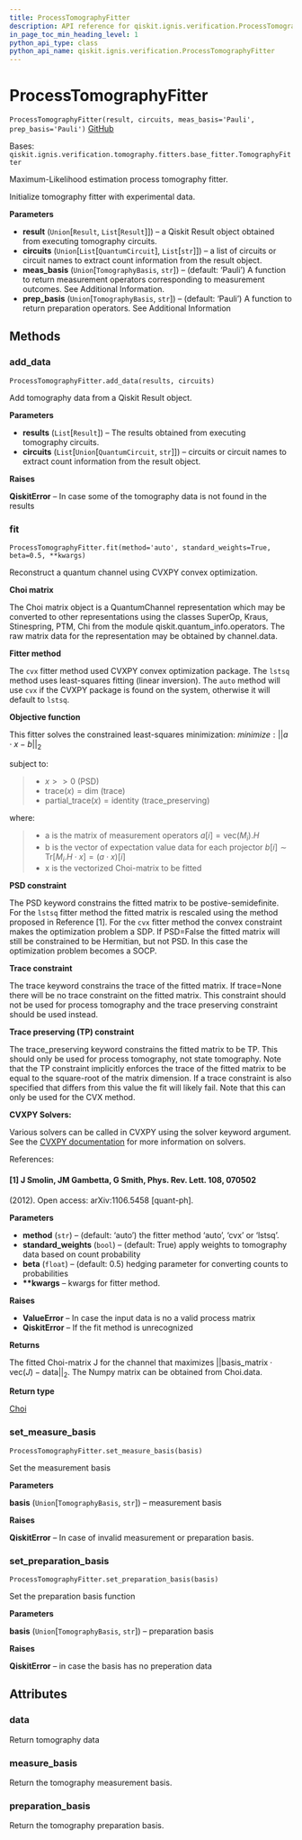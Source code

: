 ```yaml
---
title: ProcessTomographyFitter
description: API reference for qiskit.ignis.verification.ProcessTomographyFitter
in_page_toc_min_heading_level: 1
python_api_type: class
python_api_name: qiskit.ignis.verification.ProcessTomographyFitter
---
```


# ProcessTomographyFitter

<span id="qiskit.ignis.verification.ProcessTomographyFitter" />

`ProcessTomographyFitter(result, circuits, meas_basis='Pauli', prep_basis='Pauli')` [GitHub](https://github.com/qiskit-community/qiskit-ignis/tree/stable/0.6/qiskit/ignis/verification/tomography/fitters/process_fitter.py "view source code")

Bases: `qiskit.ignis.verification.tomography.fitters.base_fitter.TomographyFitter`

Maximum-Likelihood estimation process tomography fitter.

Initialize tomography fitter with experimental data.

**Parameters**

*   **result** (`Union`\[`Result`, `List`\[`Result`]]) – a Qiskit Result object obtained from executing tomography circuits.
*   **circuits** (`Union`\[`List`\[`QuantumCircuit`], `List`\[`str`]]) – a list of circuits or circuit names to extract count information from the result object.
*   **meas\_basis** (`Union`\[`TomographyBasis`, `str`]) – (default: ‘Pauli’) A function to return measurement operators corresponding to measurement outcomes. See Additional Information.
*   **prep\_basis** (`Union`\[`TomographyBasis`, `str`]) – (default: ‘Pauli’) A function to return preparation operators. See Additional Information

## Methods

### add\_data

<span id="qiskit.ignis.verification.ProcessTomographyFitter.add_data" />

`ProcessTomographyFitter.add_data(results, circuits)`

Add tomography data from a Qiskit Result object.

**Parameters**

*   **results** (`List`\[`Result`]) – The results obtained from executing tomography circuits.
*   **circuits** (`List`\[`Union`\[`QuantumCircuit`, `str`]]) – circuits or circuit names to extract count information from the result object.

**Raises**

**QiskitError** – In case some of the tomography data is not found in the results

### fit

<span id="qiskit.ignis.verification.ProcessTomographyFitter.fit" />

`ProcessTomographyFitter.fit(method='auto', standard_weights=True, beta=0.5, **kwargs)`

Reconstruct a quantum channel using CVXPY convex optimization.

**Choi matrix**

The Choi matrix object is a QuantumChannel representation which may be converted to other representations using the classes SuperOp, Kraus, Stinespring, PTM, Chi from the module qiskit.quantum\_info.operators. The raw matrix data for the representation may be obtained by channel.data.

**Fitter method**

The `cvx` fitter method used CVXPY convex optimization package. The `lstsq` method uses least-squares fitting (linear inversion). The `auto` method will use `cvx` if the CVXPY package is found on the system, otherwise it will default to `lstsq`.

**Objective function**

This fitter solves the constrained least-squares minimization: $minimize: ||a \cdot x - b ||_2$

subject to:

> *   $x >> 0$ (PSD)
> *   $\text{trace}(x) = \text{dim}$ (trace)
> *   $\text{partial_trace}(x) = \text{identity}$ (trace\_preserving)

where:

> *   a is the matrix of measurement operators $a[i] = \text{vec}(M_i).H$
> *   b is the vector of expectation value data for each projector $b[i] \sim \text{Tr}[M_i.H \cdot x] = (a \cdot x)[i]$
> *   x is the vectorized Choi-matrix to be fitted

**PSD constraint**

The PSD keyword constrains the fitted matrix to be postive-semidefinite. For the `lstsq` fitter method the fitted matrix is rescaled using the method proposed in Reference \[1]. For the `cvx` fitter method the convex constraint makes the optimization problem a SDP. If PSD=False the fitted matrix will still be constrained to be Hermitian, but not PSD. In this case the optimization problem becomes a SOCP.

**Trace constraint**

The trace keyword constrains the trace of the fitted matrix. If trace=None there will be no trace constraint on the fitted matrix. This constraint should not be used for process tomography and the trace preserving constraint should be used instead.

**Trace preserving (TP) constraint**

The trace\_preserving keyword constrains the fitted matrix to be TP. This should only be used for process tomography, not state tomography. Note that the TP constraint implicitly enforces the trace of the fitted matrix to be equal to the square-root of the matrix dimension. If a trace constraint is also specified that differs from this value the fit will likely fail. Note that this can only be used for the CVX method.

**CVXPY Solvers:**

Various solvers can be called in CVXPY using the solver keyword argument. See the [CVXPY documentation](https://www.cvxpy.org/tutorial/advanced/index.html#solve-method-options) for more information on solvers.

References:

#### \[1] J Smolin, JM Gambetta, G Smith, Phys. Rev. Lett. 108, 070502

(2012). Open access: arXiv:1106.5458 \[quant-ph].

**Parameters**

*   **method** (`str`) – (default: ‘auto’) the fitter method ‘auto’, ‘cvx’ or ‘lstsq’.
*   **standard\_weights** (`bool`) – (default: True) apply weights to tomography data based on count probability
*   **beta** (`float`) – (default: 0.5) hedging parameter for converting counts to probabilities
*   **\*\*kwargs** – kwargs for fitter method.

**Raises**

*   **ValueError** – In case the input data is no a valid process matrix
*   **QiskitError** – If the fit method is unrecognized

**Returns**

The fitted Choi-matrix J for the channel that maximizes $||\text{basis_matrix} \cdot \text{vec}(J) - \text{data}||_2$. The Numpy matrix can be obtained from Choi.data.

**Return type**

[Choi](qiskit.quantum_info.Choi "qiskit.quantum_info.Choi")

### set\_measure\_basis

<span id="qiskit.ignis.verification.ProcessTomographyFitter.set_measure_basis" />

`ProcessTomographyFitter.set_measure_basis(basis)`

Set the measurement basis

**Parameters**

**basis** (`Union`\[`TomographyBasis`, `str`]) – measurement basis

**Raises**

**QiskitError** – In case of invalid measurement or preparation basis.

### set\_preparation\_basis

<span id="qiskit.ignis.verification.ProcessTomographyFitter.set_preparation_basis" />

`ProcessTomographyFitter.set_preparation_basis(basis)`

Set the preparation basis function

**Parameters**

**basis** (`Union`\[`TomographyBasis`, `str`]) – preparation basis

**Raises**

**QiskitError** – in case the basis has no preperation data

## Attributes

<span id="qiskit.ignis.verification.ProcessTomographyFitter.data" />

### data

Return tomography data

<span id="qiskit.ignis.verification.ProcessTomographyFitter.measure_basis" />

### measure\_basis

Return the tomography measurement basis.

<span id="qiskit.ignis.verification.ProcessTomographyFitter.preparation_basis" />

### preparation\_basis

Return the tomography preparation basis.

